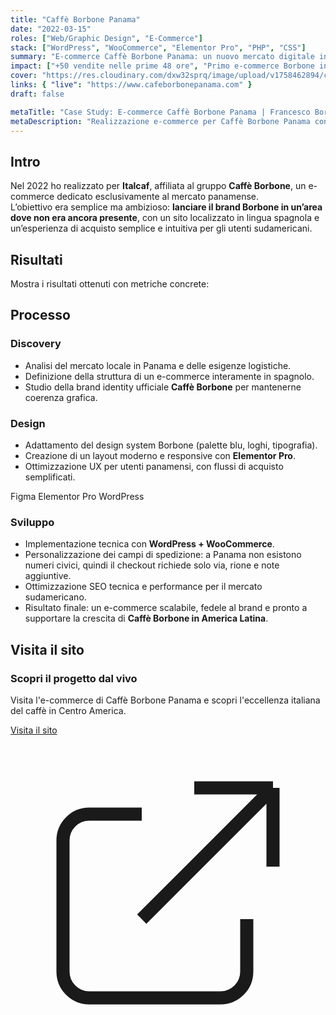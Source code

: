 ```yaml
---
title: "Caffè Borbone Panama"
date: "2022-03-15"
roles: ["Web/Graphic Design", "E-Commerce"]
stack: ["WordPress", "WooCommerce", "Elementor Pro", "PHP", "CSS"]
summary: "E-commerce Caffè Borbone Panama: un nuovo mercato digitale in Sud America"
impact: ["+50 vendite nelle prime 48 ore", "Primo e-commerce Borbone in Sud America"]
cover: "https://res.cloudinary.com/dxw32sprq/image/upload/v1758462894/caffe-borbone_ndgmqk.png"
links: { "live": "https://www.cafeborbonepanama.com" }
draft: false

metaTitle: "Case Study: E-commerce Caffè Borbone Panama | Francesco Borrelli"
metaDescription: "Realizzazione e-commerce per Caffè Borbone Panama con WordPress, WooCommerce ed Elementor Pro. Sito in spagnolo, checkout personalizzato e +50 vendite nelle prime 48 ore."
---
```



## Intro

Nel 2022 ho realizzato per **Italcaf**, affiliata al gruppo **Caffè Borbone**, un e-commerce dedicato esclusivamente al mercato panamense.  
L’obiettivo era semplice ma ambizioso: **lanciare il brand Borbone in un’area dove non era ancora presente**, con un sito localizzato in lingua spagnola e un’esperienza di acquisto semplice e intuitiva per gli utenti sudamericani.  

## Risultati

Mostra i risultati ottenuti con metriche concrete:

<div className="grid grid-cols-2 md:grid-cols-4 gap-4 my-8">
  <Kpi label="Vendite" value="+50 in 48h" />
  <Kpi label="Nuovo mercato" value="America Latina" />
  <Kpi label="Lingua" value="Spagnolo" />
  <Kpi label="Checkout personalizzato" value="✔️" />
</div>

## Processo

### Discovery
- Analisi del mercato locale in Panama e delle esigenze logistiche.  
- Definizione della struttura di un e-commerce interamente in spagnolo.  
- Studio della brand identity ufficiale **Caffè Borbone** per mantenerne coerenza grafica.  

### Design
- Adattamento del design system Borbone (palette blu, loghi, tipografia).  
- Creazione di un layout moderno e responsive con **Elementor Pro**.  
- Ottimizzazione UX per utenti panamensi, con flussi di acquisto semplificati.  

<div className="flex gap-2 mt-4">
  <Badge>Figma</Badge>
  <Badge>Elementor Pro</Badge>
  <Badge>WordPress</Badge>
</div>

### Sviluppo
- Implementazione tecnica con **WordPress + WooCommerce**.  
- Personalizzazione dei campi di spedizione: a Panama non esistono numeri civici, quindi il checkout richiede solo via, rione e note aggiuntive.  
- Ottimizzazione SEO tecnica e performance per il mercato sudamericano.  
- Risultato finale: un e-commerce scalabile, fedele al brand e pronto a supportare la crescita di **Caffè Borbone in America Latina**.

## Visita il sito

<div className="mt-8 p-6 bg-gradient-to-r from-emerald-50 to-aurora-50 rounded-lg border border-emerald-200">
  <h3 className="text-lg font-semibold mb-3 text-emerald-800">Scopri il progetto dal vivo</h3>
  <p className="text-emerald-700 mb-4">Visita l'e-commerce di Caffè Borbone Panama e scopri l'eccellenza italiana del caffè in Centro America.</p>
  <a 
    href="https://www.cafeborbonepanama.com" 
    target="_blank" 
    rel="noopener noreferrer"
    className="inline-flex items-center px-4 py-2 bg-emerald-600 hover:bg-emerald-700 text-white font-medium rounded-lg transition-colors"
  >
    Visita il sito
    <svg className="ml-2 w-4 h-4" fill="none" stroke="currentColor" viewBox="0 0 24 24">
      <path strokeLinecap="round" strokeLinejoin="round" strokeWidth={2} d="M10 6H6a2 2 0 00-2 2v10a2 2 0 002 2h10a2 2 0 002-2v-4M14 4h6m0 0v6m0-6L10 14" />
    </svg>
  </a>
</div>  